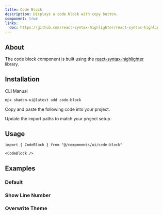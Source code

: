 ```yaml
---
title: Code Block
description: Displays a code block with copy button.
component: true
links:
  doc: https://github.com/react-syntax-highlighter/react-syntax-highlighter
---
```


<ComponentPreview name="code-block-demo" className="[&_input]:max-w-xs" />

## About

The code block component is built using the [react-syntax-highlighter](https://github.com/react-syntax-highlighter/react-syntax-highlighter) library.

## Installation

<Tabs defaultValue="cli">

<TabsList>
  <TabsTrigger value="cli">CLI</TabsTrigger>
  <TabsTrigger value="manual">Manual</TabsTrigger>
</TabsList>
<TabsContent value="cli">

```bash
npx shadcn-ui@latest add code-block
```

</TabsContent>

<TabsContent value="manual">

<Steps>

<Step>Copy and paste the following code into your project.</Step>

<ComponentSource name="code-block" />

<Step>Update the import paths to match your project setup.</Step>

</Steps>

</TabsContent>

</Tabs>

## Usage

```tsx
import { CodeBlock } from "@/components/ui/code-block"
```

```tsx
<CodeBlock />
```

## Examples

### Default

<ComponentPreview name="code-block-demo" className="[&_input]:max-w-xs" />

### Show Line Number

<ComponentPreview
  name="code-block-show-line-no"
  className="[&_input]:max-w-xs"
/>

### Overwrite Theme

<ComponentPreview
  name="code-block-overwrite-theme"
  className="[&_input]:max-w-xs"
/>
